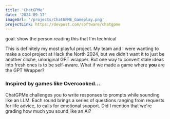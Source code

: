 ```yaml
---
title: 'ChatGPMe'
date: '2024-09-17'
imageUrl: '/projects/ChatGPME_Gameplay.png'
projectLink: https://devpost.com/software/chatgpme
---
```


goal: show the person reading this that I'm technical

This is definitely my most playful project. My team and I were wanting to make a cool project at Hack the North 2024, but we didn't want it to just be another cliche, unoriginal GPT wrapper. But one way to convert stale ideas into fresh ones is to be self-aware. What if we made a game where **you** are the GPT Wrapper?

### Inspired by games like Overcooked...

ChatGPMe challenges you to write responses to prompts while sounding like an LLM. Each round brings a series of questions ranging from requests for life advice, to calls for emotional support. Did I mention that we're grading how much you sound like an AI?
